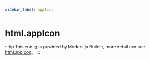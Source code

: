 ```yaml
---
sidebar_label: appIcon
---
```


# html.appIcon

:::tip
This config is provided by Modern.js Builder, more detail can see [html.appIcon](https://modernjs.dev/builder/en/api/config-html.html#html-appicon)。
:::


<Main />
